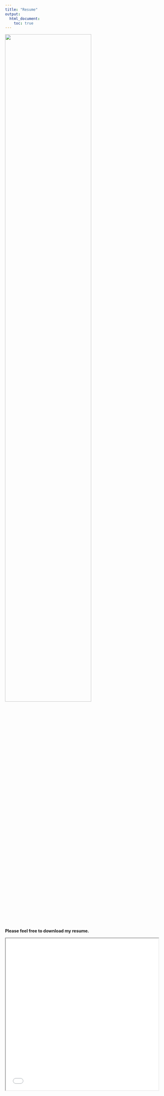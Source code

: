 ```yaml
---
title: "Resume"
output: 
  html_document:
    toc: true
---
```


<img src ="images/ucd.jpeg" position="center" style="width:75%">

**Please feel free to download my resume.**

<iframe src ="files/my_resume.pdf" width="100%" height="500px">
